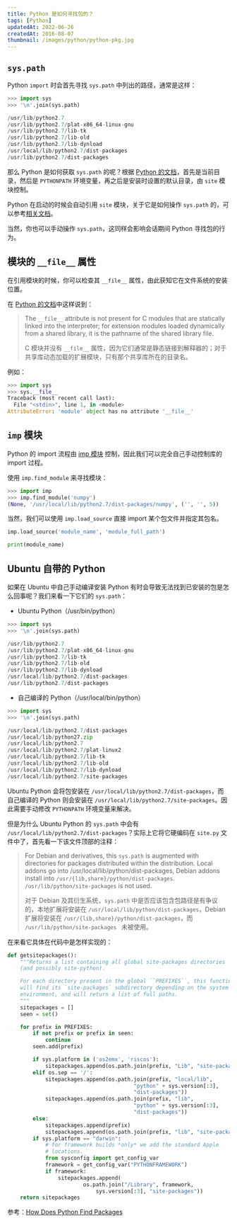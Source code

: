```yaml
---
title: Python 是如何寻找包的？
tags: [Python]
updatedAt: 2022-06-26
createdAt: 2016-08-07
thumbnail: /images/python/python-pkg.jpg
---
```


## `sys.path`

Python `import` 时会首先寻找 `sys.path` 中列出的路径，通常是这样：

```py
>>> import sys
>>> '\n'.join(sys.path)

/usr/lib/python2.7
/usr/lib/python2.7/plat-x86_64-linux-gnu
/usr/lib/python2.7/lib-tk
/usr/lib/python2.7/lib-old
/usr/lib/python2.7/lib-dynload
/usr/local/lib/python2.7/dist-packages
/usr/lib/python2.7/dist-packages
```

那么 Python 是如何获取 `sys.path` 的呢？根据 [Python 的文档](https://docs.python.org/2/library/sys.html#sys.path)，首先是当前目录，然后是 `PYTHONPATH` 环境变量，再之后是安装时设置的默认目录，由 `site` 模块控制。

Python 在启动的时候会自动引用 `site` 模块，关于它是如何操作 `sys.path` 的，可以参考[相关文档](https://docs.python.org/2/library/site.html#module-site)。

当然，你也可以手动操作 `sys.path`，这同样会影响会话期间 Python 寻找包的行为。

## 模块的 `__file__` 属性

在引用模块的时候，你可以检查其 `__file__` 属性，由此获知它在文件系统的安装位置。

在 [Python 的文档](https://docs.python.org/2/reference/datamodel.html#the-standard-type-hierarchy)中这样说到：

> The `__file__` attribute is not present for C modules that are statically linked into the interpreter; for extension modules loaded dynamically from a shared library, it is the pathname of the shared library file.
>
> C 模块并没有 `__file__` 属性，因为它们通常是静态链接到解释器的；对于共享库动态加载的扩展模块，只有那个共享库所在的目录名。

例如：

```py
>>> import sys
>>> sys.__file__
Traceback (most recent call last):
  File "<stdin>", line 1, in <module>
AttributeError: 'module' object has no attribute '__file__'
```

## `imp` 模块

Python 的 import 流程由 [imp 模块](https://docs.python.org/2.7/library/imp.html) 控制，因此我们可以完全自己手动控制库的 import 过程。

使用 `imp.find_module` 来寻找模块：

```py
>>> import imp
>>> imp.find_module('numpy')
(None, '/usr/local/lib/python2.7/dist-packages/numpy', ('', '', 5))
```

当然，我们可以使用 `imp.load_source` 直接 import 某个包文件并指定其包名。

```py
imp.load_source('module_name', 'module_full_path')

print(module_name)
```

## Ubuntu 自带的 Python

如果在 Ubuntu 中自己手动编译安装 Python 有时会导致无法找到已安装的包是怎么回事呢？我们来看一下它们的 `sys.path`：

- Ubuntu Python（/usr/bin/python）

```py
>>> import sys
>>> '\n'.join(sys.path)

/usr/lib/python2.7
/usr/lib/python2.7/plat-x86_64-linux-gnu
/usr/lib/python2.7/lib-tk
/usr/lib/python2.7/lib-old
/usr/lib/python2.7/lib-dynload
/usr/local/lib/python2.7/dist-packages
/usr/lib/python2.7/dist-packages
```

- 自己编译的 Python（/usr/local/bin/python）

```py
>>> import sys
>>> '\n'.join(sys.path)

/usr/local/lib/python2.7/dist-packages
/usr/local/lib/python27.zip
/usr/local/lib/python2.7
/usr/local/lib/python2.7/plat-linux2
/usr/local/lib/python2.7/lib-tk
/usr/local/lib/python2.7/lib-old
/usr/local/lib/python2.7/lib-dynload
/usr/local/lib/python2.7/site-packages
```

Ubuntu Python 会将包安装在 `/usr/local/lib/python2.7/dist-packages`，而自己编译的 Python 则会安装在 `/usr/local/lib/python2.7/site-packages`。因此需要手动修改 `PYTHONPATH` 环境变量来解决。

但是为什么 Ubuntu Python 的 `sys.path` 中会有 `/usr/local/lib/python2.7/dist-packages`？实际上它将它硬编码在 `site.py` 文件中了，首先看一下该文件顶部的注释：

> For Debian and derivatives, this `sys.path` is augmented with directories for packages distributed within the distribution. Local addons go into /usr/local/lib/python/dist-packages, Debian addons install into `/usr/{lib,share}/python/dist-packages`. `/usr/lib/python/site-packages` is not used.
>
> 对于 Debian 及其衍生系统，`sys.path` 中是否应该包含包路径是有争议的，本地扩展将安装在 `/usr/local/lib/python/dist-packages`，Debian 扩展将安装在 `/usr/{lib,share}/python/dist-packages`，而 `/usr/lib/python/site-packages ` 未被使用。

在来看它具体在代码中是怎样实现的：

```py
def getsitepackages():
    """Returns a list containing all global site-packages directories
    (and possibly site-python).

    For each directory present in the global ``PREFIXES``, this function
    will find its `site-packages` subdirectory depending on the system
    environment, and will return a list of full paths.
    """
    sitepackages = []
    seen = set()

    for prefix in PREFIXES:
        if not prefix or prefix in seen:
            continue
        seen.add(prefix)

        if sys.platform in ('os2emx', 'riscos'):
            sitepackages.append(os.path.join(prefix, "Lib", "site-packages"))
        elif os.sep == '/':
            sitepackages.append(os.path.join(prefix, "local/lib",
                                        "python" + sys.version[:3],
                                        "dist-packages"))
            sitepackages.append(os.path.join(prefix, "lib",
                                        "python" + sys.version[:3],
                                        "dist-packages"))
        else:
            sitepackages.append(prefix)
            sitepackages.append(os.path.join(prefix, "lib", "site-packages"))
        if sys.platform == "darwin":
            # for framework builds *only* we add the standard Apple
            # locations.
            from sysconfig import get_config_var
            framework = get_config_var("PYTHONFRAMEWORK")
            if framework:
                sitepackages.append(
                        os.path.join("/Library", framework,
                            sys.version[:3], "site-packages"))
    return sitepackages
```

参考：[How Does Python Find Packages](https://leemendelowitz.github.io/blog/how-does-python-find-packages.html)
